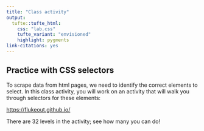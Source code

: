 ```yaml
---
title: "Class activity"
output: 
  tufte::tufte_html:
    css: "lab.css"
    tufte_variant: "envisioned"
    highlight: pygments
link-citations: yes
---
```


## Practice with CSS selectors

To scrape data from html pages, we need to identify the correct elements to select. In this class activity, you will work on an activity that will walk you through selectors for these elements:

[https://flukeout.github.io/](https://flukeout.github.io/)

There are 32 levels in the activity; see how many you can do!


